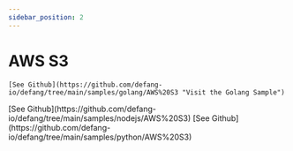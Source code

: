 ```yaml
---
sidebar_position: 2
---
```


# AWS S3


<Tabs>
  <TabItem value="Golang" label="Golang" default>

    [See Github](https://github.com/defang-io/defang/tree/main/samples/golang/AWS%20S3 "Visit the Golang Sample")

  </TabItem>
  <TabItem value="Node.js" label="Node.js">
    [See Github](https://github.com/defang-io/defang/tree/main/samples/nodejs/AWS%20S3)
  </TabItem>
  <TabItem value="Python" label="Python">
    [See Github](https://github.com/defang-io/defang/tree/main/samples/python/AWS%20S3)
  </TabItem>
</Tabs>
